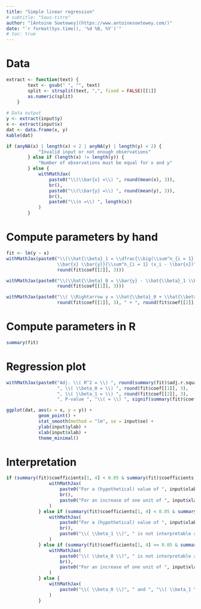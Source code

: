 ```yaml
---
title: "Simple linear regression"
# subtitle: "Sous-titre"
author: "[Antoine Soetewey](https://www.antoinesoetewey.com/)"
date: "`r format(Sys.time(), '%d %B, %Y')`"
# toc: true
---
```


# Data

```r
extract <- function(text) {
        text <- gsub(" ", "", text)
        split <- strsplit(text, ",", fixed = FALSE)[[1]]
        as.numeric(split)
    }
    
# Data output
y <- extract(input$y)
x <- extract(input$x)
dat <- data.frame(x, y)
kable(dat)

if (anyNA(x) | length(x) < 2 | anyNA(y) | length(y) < 2) {
            "Invalid input or not enough observations"
        } else if (length(x) != length(y)) {
            "Number of observations must be equal for x and y"
        } else {
            withMathJax(
                paste0("\\(\\bar{x} =\\) ", round(mean(x), 3)),
                br(),
                paste0("\\(\\bar{y} =\\) ", round(mean(y), 3)),
                br(),
                paste0("\\(n =\\) ", length(x))
            )
        }
```

# Compute parameters by hand

```r
fit <- lm(y ~ x)
withMathJax(paste0("\\(\\hat{\\beta}_1 = \\dfrac{\\big(\\sum^n_{i = 1} x_i y_i \\big) - n
                   \\bar{x} \\bar{y}}{\\sum^n_{i = 1} (x_i - \\bar{x})^2} = \\) ",
                   round(fit$coef[[2]], 3)))
```

```r
withMathJax(paste0("\\(\\hat{\\beta}_0 = \\bar{y} - \\hat{\\beta}_1 \\bar{x} = \\) ",
                   round(fit$coef[[1]], 3)))
```

```r
withMathJax(paste0("\\( \\Rightarrow y = \\hat{\\beta}_0 + \\hat{\\beta}_1 x = \\) ",
                   round(fit$coef[[1]], 3), " + ", round(fit$coef[[2]], 3), "\\( x \\)"))
```

# Compute parameters in R

```r
summary(fit)
```

# Regression plot

```r
withMathJax(paste0("Adj. \\( R^2 = \\) ", round(summary(fit)$adj.r.squared, 3),
                   ", \\( \\beta_0 = \\) ", round(fit$coef[[1]], 3),
                   ", \\( \\beta_1 = \\) ", round(fit$coef[[2]], 3),
                   ", P-value ", "\\( = \\) ", signif(summary(fit)$coef[2,4], 3)))
```

```r
ggplot(dat, aes(x = x, y = y)) +
            geom_point() +
            stat_smooth(method = "lm", se = input$se) +
            ylab(input$ylab) +
            xlab(input$xlab) +
            theme_minimal()
```

# Interpretation

```r
if (summary(fit)$coefficients[1, 4] < 0.05 & summary(fit)$coefficients[2, 4] < 0.05) {
                withMathJax(
                    paste0("For a (hypothetical) value of ", input$xlab, " = 0, ", input$ylab, " = ", round(fit$coef[[1]], 3), "."),
                    br(),
                    paste0("For an increase of one unit of ", input$xlab, ", ", input$ylab, ifelse(round(fit$coef[[2]], 3) >= 0, " increases by ", " decreases by "), abs(round(fit$coef[[2]], 3)), ifelse(abs(round(fit$coef[[2]], 3)) >= 2, " units", " unit"), ".")
                )
            } else if (summary(fit)$coefficients[1, 4] < 0.05 & summary(fit)$coefficients[2, 4] >= 0.05) {
                withMathJax(
                    paste0("For a (hypothetical) value of ", input$xlab, " = 0, ", input$ylab, " = ", round(fit$coef[[1]], 3), "."),
                    br(),
                    paste0("\\( \\beta_1 \\)", " is not interpretable as the p-value is greater than or equal to 0.05.")
                )
            } else if (summary(fit)$coefficients[1, 4] >= 0.05 & summary(fit)$coefficients[2, 4] < 0.05) {
                withMathJax(
                    paste0("\\( \\beta_0 \\)", " is not interpretable as the p-value is greater than or equal to 0.05."),
                    br(),
                    paste0("For an increase of one unit of ", input$xlab, ", ", input$ylab, ifelse(round(fit$coef[[2]], 3) >= 0, " increases by ", " decreases by "), abs(round(fit$coef[[2]], 3)), ifelse(abs(round(fit$coef[[2]], 3)) >= 2, " units", " unit"), ".")
                )
            } else {
                withMathJax(
                    paste0("\\( \\beta_0 \\)", " and ", "\\( \\beta_1 \\)", " are not interpretable as the p-values are greater than or equal to 0.05.")
                )
            }
```

